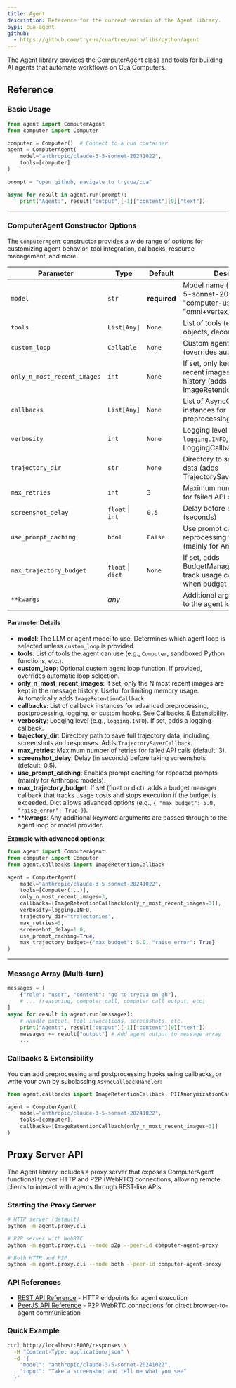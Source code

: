```yaml
---
title: Agent
description: Reference for the current version of the Agent library.
pypi: cua-agent
github:
  - https://github.com/trycua/cua/tree/main/libs/python/agent
---
```


The Agent library provides the ComputerAgent class and tools for building AI agents that automate workflows on Cua Computers.

## Reference

### Basic Usage

```python
from agent import ComputerAgent
from computer import Computer

computer = Computer()  # Connect to a cua container
agent = ComputerAgent(
    model="anthropic/claude-3-5-sonnet-20241022",
    tools=[computer]
)

prompt = "open github, navigate to trycua/cua"

async for result in agent.run(prompt):
    print("Agent:", result["output"][-1]["content"][0]["text"])
```

---

### ComputerAgent Constructor Options

The `ComputerAgent` constructor provides a wide range of options for customizing agent behavior, tool integration, callbacks, resource management, and more.

| Parameter                   | Type              | Default      | Description                                                                                          |
| --------------------------- | ----------------- | ------------ | ---------------------------------------------------------------------------------------------------- |
| `model`                     | `str`             | **required** | Model name (e.g., "claude-3-5-sonnet-20241022", "computer-use-preview", "omni+vertex_ai/gemini-pro") |
| `tools`                     | `List[Any]`       | `None`       | List of tools (e.g., computer objects, decorated functions)                                          |
| `custom_loop`               | `Callable`        | `None`       | Custom agent loop function (overrides auto-selection)                                                |
| `only_n_most_recent_images` | `int`             | `None`       | If set, only keep the N most recent images in message history (adds ImageRetentionCallback)          |
| `callbacks`                 | `List[Any]`       | `None`       | List of AsyncCallbackHandler instances for preprocessing/postprocessing                              |
| `verbosity`                 | `int`             | `None`       | Logging level (`logging.DEBUG`, `logging.INFO`, etc.; adds LoggingCallback)                          |
| `trajectory_dir`            | `str`             | `None`       | Directory to save trajectory data (adds TrajectorySaverCallback)                                     |
| `max_retries`               | `int`             | `3`          | Maximum number of retries for failed API calls                                                       |
| `screenshot_delay`          | `float` \| `int`  | `0.5`        | Delay before screenshots (seconds)                                                                   |
| `use_prompt_caching`        | `bool`            | `False`      | Use prompt caching to avoid reprocessing the same prompt (mainly for Anthropic)                      |
| `max_trajectory_budget`     | `float` \| `dict` | `None`       | If set, adds BudgetManagerCallback to track usage costs and stop when budget is exceeded             |
| `**kwargs`                  | _any_             |              | Additional arguments passed to the agent loop                                                        |

#### Parameter Details

- **model**: The LLM or agent model to use. Determines which agent loop is selected unless `custom_loop` is provided.
- **tools**: List of tools the agent can use (e.g., `Computer`, sandboxed Python functions, etc.).
- **custom_loop**: Optional custom agent loop function. If provided, overrides automatic loop selection.
- **only_n_most_recent_images**: If set, only the N most recent images are kept in the message history. Useful for limiting memory usage. Automatically adds `ImageRetentionCallback`.
- **callbacks**: List of callback instances for advanced preprocessing, postprocessing, logging, or custom hooks. See [Callbacks & Extensibility](#callbacks--extensibility).
- **verbosity**: Logging level (e.g., `logging.INFO`). If set, adds a logging callback.
- **trajectory_dir**: Directory path to save full trajectory data, including screenshots and responses. Adds `TrajectorySaverCallback`.
- **max_retries**: Maximum number of retries for failed API calls (default: 3).
- **screenshot_delay**: Delay (in seconds) before taking screenshots (default: 0.5).
- **use_prompt_caching**: Enables prompt caching for repeated prompts (mainly for Anthropic models).
- **max_trajectory_budget**: If set (float or dict), adds a budget manager callback that tracks usage costs and stops execution if the budget is exceeded. Dict allows advanced options (e.g., `{ "max_budget": 5.0, "raise_error": True }`).
- **\*\*kwargs**: Any additional keyword arguments are passed through to the agent loop or model provider.

**Example with advanced options:**

```python
from agent import ComputerAgent
from computer import Computer
from agent.callbacks import ImageRetentionCallback

agent = ComputerAgent(
    model="anthropic/claude-3-5-sonnet-20241022",
    tools=[Computer(...)],
    only_n_most_recent_images=3,
    callbacks=[ImageRetentionCallback(only_n_most_recent_images=3)],
    verbosity=logging.INFO,
    trajectory_dir="trajectories",
    max_retries=5,
    screenshot_delay=1.0,
    use_prompt_caching=True,
    max_trajectory_budget={"max_budget": 5.0, "raise_error": True}
)
```

---

### Message Array (Multi-turn)

```python
messages = [
    {"role": "user", "content": "go to trycua on gh"},
    # ... (reasoning, computer_call, computer_call_output, etc)
]
async for result in agent.run(messages):
    # Handle output, tool invocations, screenshots, etc.
    print("Agent:", result["output"][-1]["content"][0]["text"])
    messages += result["output"] # Add agent output to message array
    ...
```

### Callbacks & Extensibility

You can add preprocessing and postprocessing hooks using callbacks, or write your own by subclassing `AsyncCallbackHandler`:

```python
from agent.callbacks import ImageRetentionCallback, PIIAnonymizationCallback

agent = ComputerAgent(
    model="anthropic/claude-3-5-sonnet-20241022",
    tools=[computer],
    callbacks=[ImageRetentionCallback(only_n_most_recent_images=3)]
)
```

## Proxy Server API

The Agent library includes a proxy server that exposes ComputerAgent functionality over HTTP and P2P (WebRTC) connections, allowing remote clients to interact with agents through REST-like APIs.

### Starting the Proxy Server

```bash
# HTTP server (default)
python -m agent.proxy.cli

# P2P server with WebRTC
python -m agent.proxy.cli --mode p2p --peer-id computer-agent-proxy

# Both HTTP and P2P
python -m agent.proxy.cli --mode both --peer-id computer-agent-proxy
```

### API References

- [REST API Reference](./REST-API) - HTTP endpoints for agent execution
- [PeerJS API Reference](./PeerJS-API) - P2P WebRTC connections for direct browser-to-agent communication

### Quick Example

```bash
curl http://localhost:8000/responses \
  -H "Content-Type: application/json" \
  -d '{
    "model": "anthropic/claude-3-5-sonnet-20241022",
    "input": "Take a screenshot and tell me what you see"
  }'
```
```
